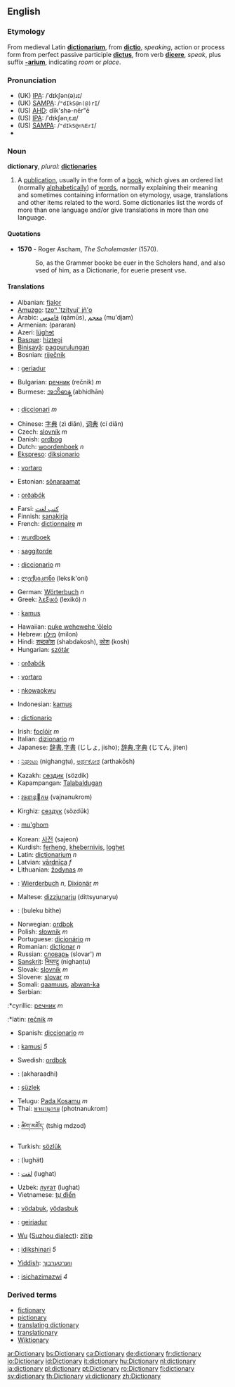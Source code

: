 ==English==

===Etymology===
From medieval Latin '''[[dictionarium]]''', from '''[[dictio]]''', ''speaking'', action or process form from perfect passive participle '''[[dictus]]''', from verb '''[[dicere]]''', ''speak'', plus suffix '''[[-arium]]''', indicating ''room'' or ''place''.

===Pronunciation===
*(UK) [[w:IPA|IPA]]: /ˈdɪkʃən(ə)ɹɪ/
*(UK) [[w:SAMPA|SAMPA]]: /<tt>"dIkS@n(@)rI</tt>/
*(US) [[w:AHD|AHD]]: dĭk'shə-nĕr"ē
*(US) [[w:IPA|IPA]]: /ˈdɪkʃənˌɛɹɪ/
*(US) [[w:SAMPA|SAMPA]]: /<tt>"dIkS@n%ErI</tt>/
*{{audio|en-us-dictionary.ogg|Audio (US)}}

===Noun===
'''dictionary''', ''plural:'' '''[[dictionaries]]'''
# A [[publication]], usually in the form of a [[book]], which gives an ordered list (normally [[alphabetical]]ly) of [[word]]s, normally explaining their meaning and sometimes containing information on etymology, usage, translations and other items related to the word.  Some dictionaries list the words of more than one language and/or give translations in more than one language.

====Quotations====
*'''1570''' - Roger Ascham, ''The Scholemaster'' (1570).
*:So, as the Grammer booke be euer in the Scholers hand, and also vsed of him, as a Dictionarie, for euerie present vse.

==== Translations ====
{{top}}
*Albanian: [[fjalor]]
*[[Amuzgo]]: [[tzoⁿ 'tzítyui' jñ'o]]
*Arabic: [[قاموس]] (qāmūs), [[معجم]] (mu'djam)
*Armenian: (pararan)
*Azeri: [[lüghɘt]]
*[[Basque]]: [[hiztegi]]
*[[Binisayâ]]: [[pagpurulungan]]
*Bosnian: [[riječnik]]
*{{br}}: [[geriadur]]
*Bulgarian: [[речник]] (rečnik) ''m''
*Burmese: [[အဘိဓာန္]] (abhidhān)
*{{ca}}: [[diccionari]] ''m''
*Chinese: [[字典]] (zì diǎn), [[词典]] (cí diǎn)
*Czech: [[slovník]] ''m''
*Danish: [[ordbog]]
*Dutch: [[woordenboek]] ''n''
*[[Ekspreso]]: [[diksionario]]
*{{eo}}: [[vortaro]]
*Estonian: [[sõnaraamat]]
*{{fo}}: [[orðabók]]
*Farsi: [[کتب لغت]]
*Finnish: [[sanakirja]]
*French: [[dictionnaire]] ''m''
*{{fy}}: [[wurdboek]]
*{{ff}}: [[saggitorde]]
*{{gl}}: [[diccionario]] ''m''
*{{ka}}: [[ლექსიკონი]] (leksik'oni)
*German: [[Wörterbuch]] ''n''
*Greek: [[λεξικό]] (lexikó) ''n''
*{{ha}}: [[kamus]]
*Hawaiian: [[puke wehewehe ‘ōlelo]]
*Hebrew: [[מילון]] (milon)
*Hindi: [[शब्दकोश]] (shabdakosh), [[कोश]] (kosh)
*Hungarian: [[szótár]]
*{{is}}: [[orðabók]]
*{{io}}: [[vortaro]]
*{{ig}}: [[nkowaokwu]]
*Indonesian: [[kamus]]
*{{ia}}: [[dictionario]]
*Irish: [[foclóir]] ''m''
*Italian: [[dizionario]] ''m''
*Japanese: [[辞書]],[[字書]] (じしょ, jisho); [[辞典]],[[字典]] (じてん, jiten)
*{{kn}}: [[ನಿಘಂಟು]] (nighangṭu), [[ಅರ್ಥಕೋಶ]] (arthakōsh)
*Kazakh: [[сөздик]] (sözdik)
*Kapampangan: [[Talabaldugan]]
{{mid}}
*{{km}}: [[វចនានុកម]] (vajnanukrom)
*Kirghiz: [[сөздүк]] (sözdük)
*{{tlh}}: [[mu'ghom]]
*Korean: [[사전]] (sajeon)
*Kurdish: [[ferheng]], [[khebernivis]], [[loghet]]
*Latin: [[dictionarium]] ''n''
*Latvian: [[vārdnīca]] ''f''
*Lithuanian: [[žodynas]] ''m''
*{{lb}}: [[Wierderbuch]] ''n'', [[Dixionär]] ''m''
*Maltese: [[dizzjunarju]] (dittsyunaryu)
*{{mnc}}: (buleku bithe)
*Norwegian: [[ordbok]]
*Polish: [[słownik]] ''m''
*Portuguese: [[dicionário]] ''m''
*Romanian: [[dicţionar]] ''n''
*Russian: [[словарь]] (slovar') ''m''
*[[Sanskrit]]: [[निघण्टु]] (nighaṇṭu)
*Slovak: [[slovník]] ''m''
*Slovene: [[slovar]] ''m''
*Somali: [[qaamuus]], [[abwan-ka]]
*Serbian:
:*cyrillic: [[речник]] ''m''
:*latin: [[rečnik]] ''m''
*Spanish: [[diccionario]] ''m''
*{{sw}}: [[kamusi]] ''5''
*Swedish: [[ordbok]]
*{{ta}}: (akharaadhi)
*{{tt}}: [[süzlek]]
*Telugu: [[Pada Kosamu]] ''m''
*Thai: [[พจนานุกรม]] (photnanukrom)
*{{bo}}: [[ཚིག་མཛོད་]] (tshig mdzod)
*Turkish: [[sözlük]]
*{{ug}}: (lughät)
*{{ur}}: [[لغت]] (lughat)
*Uzbek: [[луғат]]  (lughat)
*Vietnamese: [[tự điển]]
*{{vo}}: [[vödabuk]],  [[vödasbuk]]
*{{cy}}: [[geiriadur]]
*[[w:Wu (linguistics)|Wu]] ([[w:Suzhou dialect|Suzhou dialect]]): [[zïtip]]
*{{xh}}: [[idikshinari]] ''5''
*[[Yiddish]]: [[ווערטערבוך]]
*{{zu}}: [[isichazimazwi]] ''4''
{{bottom}}

===Derived terms===
*[[fictionary]]
*[[pictionary]]
*[[translating dictionary]]
*[[translationary]]
*[[Wiktionary]]

[[ar:Dictionary]]
[[bs:Dictionary]]
[[ca:Dictionary]]
[[de:dictionary]]
[[fr:dictionary]]
[[io:Dictionary]]
[[id:Dictionary]]
[[it:dictionary]]
[[hu:Dictionary]]
[[nl:dictionary]]
[[ja:dictionary]]
[[pl:dictionary]]
[[pt:Dictionary]]
[[ro:Dictionary]]
[[fi:dictionary]]
[[sv:dictionary]]
[[th:Dictionary]]
[[vi:dictionary]]
[[zh:Dictionary]]